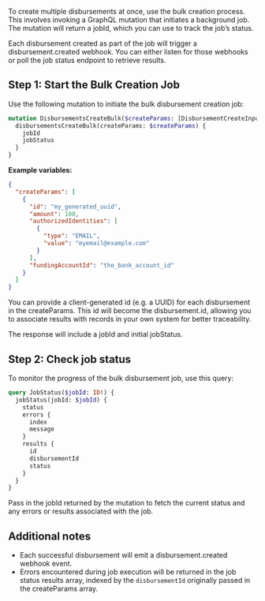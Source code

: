 To create multiple disbursements at once, use the bulk creation process. This involves invoking a GraphQL mutation that initiates a background job. The mutation will return a jobId, which you can use to track the job’s status.

Each disbursement created as part of the job will trigger a disbursement.created webhook. You can either listen for those webhooks or poll the job status endpoint to retrieve results.

## Step 1: Start the Bulk Creation Job

Use the following mutation to initiate the bulk disbursement creation job:

```graphql
mutation DisbursementsCreateBulk($createParams: [DisbursementCreateInput!]!) {
  disbursementsCreateBulk(createParams: $createParams) {
    jobId
    jobStatus
  }
}
```

**Example variables:**

```json
{
  "createParams": [
    {
      "id": "my_generated_uuid",
      "amount": 100,
      "authorizedIdentities": [
        {
          "type": "EMAIL",
          "value": "myemail@example.com"
        }
      ],
      "fundingAccountId": "the_bank_account_id"
    }
  ]
}
```

<Tip>
  You can provide a client-generated id (e.g. a UUID) for each disbursement in
  the createParams. This id will become the disbursement.id, allowing you to
  associate results with records in your own system for better traceability.
</Tip>

The response will include a jobId and initial jobStatus.

## Step 2: Check job status

To monitor the progress of the bulk disbursement job, use this query:

```graphql
query JobStatus($jobId: ID!) {
  jobStatus(jobId: $jobId) {
    status
    errors {
      index
      message
    }
    results {
      id
      disbursementId
      status
    }
  }
}
```

Pass in the jobId returned by the mutation to fetch the current status and any errors or results associated with the job.

## Additional notes

- Each successful disbursement will emit a disbursement.created webhook event.
- Errors encountered during job execution will be returned in the job status results array, indexed by the `disbursementId` originally passed in the createParams array.
